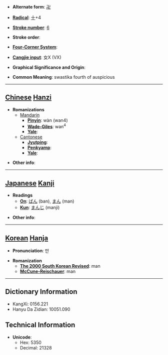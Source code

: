 * '''Alternate form''': [[卍]]

* '''[[Wiktionary:Chinese radical index| Radical]]''': [[Wiktionary:Chinese radical index 十|十]]+4

* '''[[Wiktionary:Chinese total strokes index|Stroke number]]''': [[Wiktionary:Chinese total strokes index 6|6]]

* '''Stroke order''': 

* '''[[Wiktionary:Chinese four corner index|Four-Corner System]]''': 

* '''[[Wiktionary:Chinese Cangjie index|Cangjie input]]''': 女X (VX)

* '''Graphical Significance and Origin''': 

* '''Common Meaning''': swastika fourth of auspicious

----

== [[Chinese]] [[Hanzi]] ==

* '''Romanizations'''
** [[Mandarin]]
*** '''[[Pinyin]]''': wàn (wan4)
*** '''[[Wade-Giles]]''': wan<sup>4</sup>
*** '''[[Yale]]''': 
**[[Cantonese]]
***'''[[Jyutping]]''':
***'''[[Penkyamp]]''': 
***'''[[Yale]]''': 

* '''Other info''': 

----

== [[Japanese]] [[Kanji]] ==

* '''Readings'''
** '''[[On]]''': [[ばん]] (ban), [[まん]] (man)
** '''[[Kun]]''': [[まんじ]] (manji)

* '''Other info''':  

----

== [[Korean]] [[Hanja]] ==

* '''Pronunciation''': 만

* '''Romanization'''
** '''[[The 2000 South Korean Revised Romanization|The 2000 South Korean Revised]]''': man
** '''[[McCune-Reischauer]]''': man

----

== Dictionary Information ==

* KangXi: 0156.221
* Hanyu Da Zidian: 10051.090

== Technical Information ==

* '''Unicode''':
** Hex: 5350
** Decimal: 21328